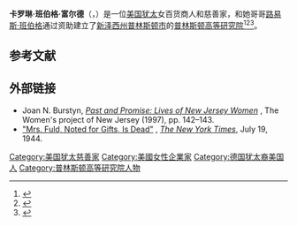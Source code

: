 {{Infobox person
| name        = Caroline Bamberger Fuld<!-- include middle initial, if not specified in birth_name -->
| image       = CarolineBamberger.jpg<!-- just the filename, without the File: or Image: prefix or enclosing [[brackets|brackets]] -->
| alt         = 
| caption     = 1920年的富尔德
| birth_name  = Caroline Bamberger
| birth_date  = {{Birth date|1864|3|16|mf=y}}
| birth_place = [[马里兰州|马里兰州]][[巴尔的摩|巴尔的摩]]
| death_date  = {{Death date and age|1944|7|18|1864|3|16|mf=y}}
| death_place = 
| nationality = [[美国|美国]]
| other_names = 
| spouse      = {{marriage|Louis Frank|1883|1910}}<br>{{marriage|[[Felix_Fuld|Felix Fuld]]|1913|1929}}
| occupation  = 
| known_for   = 
| family      =  [[Moses_Hutzler|Moses Hutzler]]（外祖父）<br> [[路易斯·班伯格|路易斯·班伯格]]（哥哥）
}}

'''卡罗琳·班伯格·富尔德'''（{{lang-en|Caroline Bamberger Frank Fuld}}，{{bd|1864年|3月16日|1944年|7月18日}}）是一位[[美国犹太人|美国犹太]]女百货商人和慈善家，和她哥哥[[路易斯·班伯格|路易斯·班伯格]]通过资助建立了[[新泽西州|新泽西州]][[普林斯頓|普林斯顿市]]的[[普林斯顿高等研究院|普林斯顿高等研究院]]<ref name=":0">{{Cite web|url=https://knowingnewark.npl.org/an-enlightened-life-of-selling-and-giving/|title=An Enlightened Life of Selling and Giving|last=impressM|website=Charles Cummings|access-date=2019-04-28|archive-date=2019-04-28|archive-url=https://web.archive.org/web/20190428192854/https://knowingnewark.npl.org/an-enlightened-life-of-selling-and-giving/|dead-url=no}}</ref><ref name=":1">{{Cite book|url=https://books.google.com/books?id=FM-QDAAAQBAJ&pg=PA76&dq=wor+bamberger's+6th+floor&hl=en&sa=X&ved=0ahUKEwjKxKCTvvPhAhVST98KHUyaDZ0Q6AEIKjAA#v=onepage&q=wor&f=false|title=Louis Bamberger: Department Store Innovator and Philanthropist|last=Forgosh|first=Linda B.|date=2016-09-06|publisher=Brandeis University Press|isbn=9781611689822|language=en|access-date=2020-11-07|archive-date=2020-03-14|archive-url=https://web.archive.org/web/20200314050637/https://books.google.com/books?id=FM-QDAAAQBAJ&pg=PA76&dq=wor+bamberger%27s+6th+floor&hl=en&sa=X&ved=0ahUKEwjKxKCTvvPhAhVST98KHUyaDZ0Q6AEIKjAA#v=onepage&q=wor&f=false|dead-url=no}}</ref><ref name=":2">{{Cite web|url=https://knowingnewark.npl.org/an-enlightened-life-of-selling-and-giving/|title=An Enlightened Life of Selling and Giving|last=impressM|website=Charles Cummings|access-date=2019-04-28|archive-date=2019-04-28|archive-url=https://web.archive.org/web/20190428192854/https://knowingnewark.npl.org/an-enlightened-life-of-selling-and-giving/|dead-url=no}}</ref>。

== 参考文献 ==
{{Reflist}}

== 外部链接 ==
* Joan N. Burstyn, [https://books.google.com/books?id=h-6WCBQPZdoC&pg=PA98 ''Past and Promise: Lives of New Jersey Women''] {{Wayback|url=https://books.google.com/books?id=h-6WCBQPZdoC&pg=PA98 |date=20210120030030 }}, The Women's project of New Jersey (1997), pp. 142–143.
* [https://select.nytimes.com/gst/abstract.html?res=FA0D13FA3D5B1B7B93CBA8178CD85F408485F9&scp=7&sq=Caroline%20Bamberger%20Fuld&st=cse "Mrs. Fuld, Noted for Gifts, Is Dead"] {{Wayback|url=https://select.nytimes.com/gst/abstract.html?res=FA0D13FA3D5B1B7B93CBA8178CD85F408485F9&scp=7&sq=Caroline%20Bamberger%20Fuld&st=cse |date=20121106233017 }}, ''[[The_New_York_Times|The New York Times]]'', July 19, 1944.

{{Authority control}}

{{DEFAULTSORT:Fuld, Caroline Bamberger}}

[[Category:美国犹太慈善家|Category:美国犹太慈善家]]
[[Category:美國女性企業家|Category:美國女性企業家]]
[[Category:德国犹太裔美国人|Category:德国犹太裔美国人]]
[[Category:普林斯顿高等研究院人物|Category:普林斯顿高等研究院人物]]